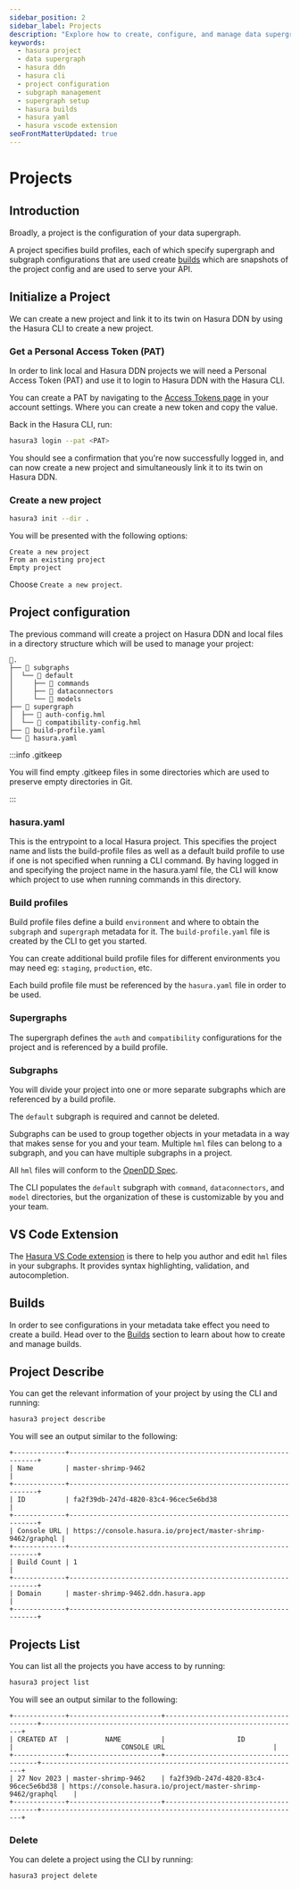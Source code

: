 ```yaml
---
sidebar_position: 2
sidebar_label: Projects
description: "Explore how to create, configure, and manage data supergraphs with Hasura DDN. Learn about project initialization, build profiles, supergraphs, subgraphs, and the Hasura CLI for efficient project management."
keywords:
  - hasura project
  - data supergraph
  - hasura ddn
  - hasura cli
  - project configuration
  - subgraph management
  - supergraph setup
  - hasura builds
  - hasura yaml
  - hasura vscode extension
seoFrontMatterUpdated: true
---
```

# Projects

## Introduction

Broadly, a project is the configuration of your data supergraph.

A project specifies build profiles, each of which specify supergraph and subgraph configurations that are used
create [builds](/ci-cd/builds.mdx) which are snapshots of the project config and are used to serve your API.

## Initialize a Project

We can create a new project and link it to its twin on Hasura DDN by using the Hasura CLI to create a new project.

### Get a Personal Access Token (PAT)

In order to link local and Hasura DDN projects we will need a Personal Access Token (PAT) and use it to login to
Hasura DDN with the Hasura CLI.

You can create a PAT by navigating to the [Access Tokens page](https://cloud.hasura.io/account-settings/access-tokens)
in your account settings. Where you can create a new token and copy the value.

Back in the Hasura CLI, run:

```bash
hasura3 login --pat <PAT>
```

You should see a confirmation that you're now successfully logged in, and can now create a new project and
simultaneously link it to its twin on Hasura DDN.

### Create a new project

```bash
hasura3 init --dir .
```

You will be presented with the following options:

```
Create a new project
From an existing project
Empty project
```

Choose `Create a new project`.

## Project configuration

The previous command will create a project on Hasura DDN and local files in a directory structure which will be used to
manage your project:

```
📂.
├── 📂 subgraphs
│  └── 📂 default
│     ├── 📂 commands
│     ├── 📂 dataconnectors
│     └── 📂 models
├── 📂 supergraph
│  ├── 📄 auth-config.hml
│  └── 📄 compatibility-config.hml
├── 📄 build-profile.yaml
└── 📄 hasura.yaml
```

:::info .gitkeep

You will find empty .gitkeep files in some directories which are used to preserve empty directories in Git.

:::

### hasura.yaml

This is the entrypoint to a local Hasura project. This specifies the project name and lists the build-profile files
as well as a default build profile to use if one is not specified when running a CLI command. By having
logged in and specifying the project name in the hasura.yaml file, the CLI will know which project to use when
running commands in this directory.

### Build profiles

Build profile files define a build `environment` and where to obtain the `subgraph` and `supergraph` metadata for it.
The `build-profile.yaml` file is created by the CLI to get you started.

You can create additional build profile files for different environments you may need eg: `staging`, `production`, etc.

Each build profile file must be referenced by the `hasura.yaml` file in order to be used.

### Supergraphs

The supergraph defines the `auth` and `compatibility` configurations for the project and is referenced by a build
profile.

### Subgraphs

You will divide your project into one or more separate subgraphs which are referenced by a build profile.

The `default` subgraph is required and cannot be deleted.

Subgraphs can be used to group together objects in your metadata in a way that makes sense for you and your
team. Multiple `hml` files can belong to a subgraph, and you can have multiple subgraphs in a project.

All `hml` files will conform to the [OpenDD Spec](/data-domain-modeling/overview.mdx).

The CLI populates the `default` subgraph with `command`, `dataconnectors`, and `model` directories, but the
organization of these is customizable by you and your team.

## VS Code Extension

The [Hasura VS Code extension](https://marketplace.visualstudio.com/items?itemName=HasuraHQ.hasura&ssr=false#review-details)
is there to help you author and edit `hml` files in your subgraphs. It provides syntax highlighting, validation, and
autocompletion.

## Builds

In order to see configurations in your metadata take effect you need to create a build. Head over to
the [Builds](/ci-cd/builds.mdx) section to learn about how to create and manage builds.

## Project Describe

You can get the relevant information of your project by using the CLI and running:

```bash
hasura3 project describe
```

You will see an output similar to the following:

```text
+-------------+--------------------------------------------------------------+
| Name        | master-shrimp-9462                                           |
+-------------+--------------------------------------------------------------+
| ID          | fa2f39db-247d-4820-83c4-96cec5e6bd38                         |
+-------------+--------------------------------------------------------------+
| Console URL | https://console.hasura.io/project/master-shrimp-9462/graphql |
+-------------+--------------------------------------------------------------+
| Build Count | 1                                                            |
+-------------+--------------------------------------------------------------+
| Domain      | master-shrimp-9462.ddn.hasura.app                            |
+-------------+--------------------------------------------------------------+
```

## Projects List

You can list all the projects you have access to by running:

```bash
hasura3 project list
```

You will see an output similar to the following:

```text
+-------------+-----------------------+--------------------------------------+-----------------------------------------------------------------+
| CREATED AT  |         NAME          |                  ID                  |                           CONSOLE URL                           |
+-------------+-----------------------+--------------------------------------+-----------------------------------------------------------------+
| 27 Nov 2023 | master-shrimp-9462    | fa2f39db-247d-4820-83c4-96cec5e6bd38 | https://console.hasura.io/project/master-shrimp-9462/graphql    |
+-------------+-----------------------+--------------------------------------+-----------------------------------------------------------------+

```

### Delete

You can delete a project using the CLI by running:

```bash
hasura3 project delete
```
